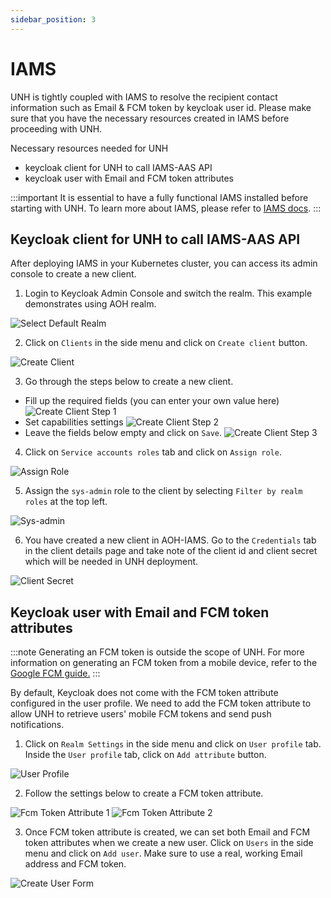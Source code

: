 ```yaml
---
sidebar_position: 3
---
```


# IAMS

UNH is tightly coupled with IAMS to resolve the recipient contact information such as Email & FCM
token by keycloak user id. Please make sure that you have the necessary resources created in IAMS before proceeding
with UNH.

Necessary resources needed for UNH

-   keycloak client for UNH to call IAMS-AAS API
-   keycloak user with Email and FCM token attributes

:::important
It is essential to have a fully functional IAMS installed before starting with UNH.
To learn more about IAMS, please refer to [IAMS docs](../../iams/overview/features.md).
:::

## Keycloak client for UNH to call IAMS-AAS API

After deploying IAMS in your Kubernetes cluster, you can access its admin console to create a new client.

1. Login to Keycloak Admin Console and switch the realm. This example demonstrates using AOH realm.

![Select Default Realm](/img/modules/unh/deployment/select_realm.png)

2. Click on `Clients` in the side menu and click on `Create client` button.

![Create Client](/img/modules/unh/deployment/create_client.png)

3. Go through the steps below to create a new client.

-   Fill up the required fields (you can enter your own value here)
    ![Create Client Step 1](/img/modules/unh/deployment/create_client_step1.png)
-   Set capabilities settings
    ![Create Client Step 2](/img/modules/unh/deployment/create_client_step2.png)
-   Leave the fields below empty and click on `Save`.
    ![Create Client Step 3](/img/modules/unh/deployment/create_client_step3.png)

4. Click on `Service accounts roles` tab and click on `Assign role`.

![Assign Role](/img/modules/unh/deployment/assign_role.png)

5. Assign the `sys-admin` role to the client by selecting `Filter by realm roles` at the top left.

![Sys-admin](/img/modules/unh/deployment/sys-admin.png)

6. You have created a new client in AOH-IAMS. Go to the `Credentials` tab in the client details page and take note of
   the client id and client secret which will be needed in UNH deployment.

![Client Secret](/img/modules/unh/deployment/client_secret.png)

## Keycloak user with Email and FCM token attributes

:::note
Generating an FCM token is outside the scope of UNH. For more information on generating an FCM token from a mobile
device, refer to the [Google FCM guide.](https://firebase.google.com/docs/cloud-messaging/android/client)
:::

By default, Keycloak does not come with the FCM token attribute configured in the user profile. We need to add the FCM token
attribute to allow UNH to retrieve users' mobile FCM tokens and send push notifications.

1. Click on `Realm Settings` in the side menu and click on `User profile` tab. Inside the `User profile` tab, click on
   `Add attribute` button.

![User Profile](/img/modules/unh/deployment/user_profile.png)

2. Follow the settings below to create a FCM token attribute.

![Fcm Token Attribute 1](/img/modules/unh/deployment/fcm_token_attribute_1.png)
![Fcm Token Attribute 2](/img/modules/unh/deployment/fcm_token_attribute_2.png)

3. Once FCM token attribute is created, we can set both Email and FCM token attributes when we create a new user.
   Click on `Users` in the side menu and click on `Add user`. Make sure to use a real, working Email address and FCM token.

![Create User Form](/img/modules/unh/deployment/create_user_form.png)
